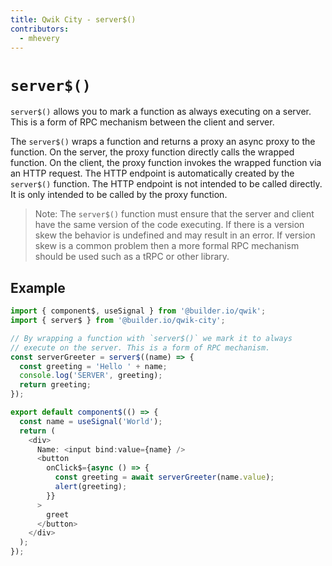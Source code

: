 ```yaml
---
title: Qwik City - server$()
contributors:
  - mhevery
---
```


# `server$()`

`server$()` allows you to mark a function as always executing on a server. This is a form of RPC mechanism between the client and server.

The `server$()` wraps a function and returns a proxy an async proxy to the function. On the server, the proxy function directly calls the wrapped function. On the client, the proxy function invokes the wrapped function via an HTTP request. The HTTP endpoint is automatically created by the `server$()` function. The HTTP endpoint is not intended to be called directly. It is only intended to be called by the proxy function.

> Note: The `server$()` function must ensure that the server and client have the same version of the code executing. If there is a version skew
the behavior is undefined and may result in an error. If version skew is a common problem then a more formal RPC mechanism should be used such as a tRPC or other library.

## Example

```typescript
import { component$, useSignal } from '@builder.io/qwik';
import { server$ } from '@builder.io/qwik-city';

// By wrapping a function with `server$()` we mark it to always 
// execute on the server. This is a form of RPC mechanism.
const serverGreeter = server$((name) => {
  const greeting = 'Hello ' + name;
  console.log('SERVER', greeting);
  return greeting;
});

export default component$(() => {
  const name = useSignal('World');
  return (
    <div>
      Name: <input bind:value={name} />
      <button
        onClick$={async () => {
          const greeting = await serverGreeter(name.value);
          alert(greeting);
        }}
      >
        greet
      </button>
    </div>
  );
});
```